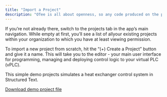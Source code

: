 ```yaml
---
title: "Import a Project"
description: "OTee is all about openness, so any code produced on the platform can be exported for further processing in any IEC 61131 compliant application. To get you started quickly, we'll import such a project file in this step."
---
```


If you’re not already there, switch to the projects tab in the app’s main navigation. While empty at first, you’ll see a list of allyour existing projects within your organization to which you have at least viewing permission. 

To import a new project from scratch, hit the “(+) Create a Project” button and give it a name. This will take you to the editor - your main user interface for programming, managing and deploying control logic to your virtual PLC (vPLC).

<Card title="Download Demo Project" icon="download" a href="/files/heat_exchanger.xml" download="heat_exchanger.xml">
    This simple demo projects simulates a heat exchanger control system in Structured Text.
  </Card>

<a href="/files/heat_exchanger.xml" download="heat_exchanger.xml" icon="download"> Download demo project file</a>